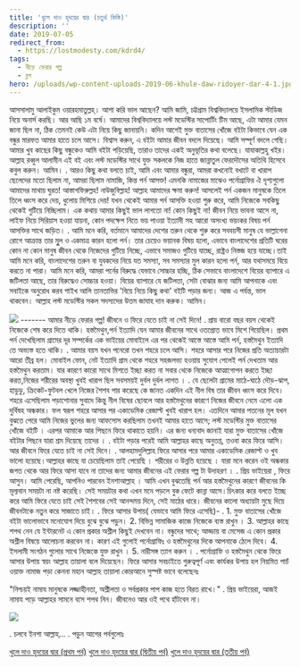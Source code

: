 ```yaml
---
title: 'খুলে দাও হৃদয়ের দ্বার (চতুর্থ কিস্তি)'
description: ''
date: 2019-07-05
redirect_from:
  - https://lostmodesty.com/kdrd4/
tags:
  - নীড়ে ফেরার গল্প
  - ব্লগ
hero: /uploads/wp-content-uploads-2019-06-khule-daw-ridoyer-dar-4-1.jpg
---
```


আসসালামু আলাইকুম ওয়ারহমাতুল্লহ্। আশা করি ভাল আছেন? আমি জামি, চট্টগ্রাম বিশ্ববিদ্যালয়ে ইসলামিক স্টাডিজ নিয়ে অনার্স করছি। আর আছি ১ম বর্ষে। আমাদের বিশ্ববিদ্যালয়ে লস্ট মডেস্টির সাপোর্টিং টিম আছে, এটা আমার যেমন জানা ছিল না, ঠিক তেমনই কেউ এটা নিয়ে কিছু জানায়নি। কদিন আগেই মুক্ত বাতাসের খোঁজে বইটা কিভাবে যেন এক বন্ধুর মারফত আমার হাতে চলে আসে। বিশ্বাস করুন, এ বইটা আমার জীবন বদলে দিয়েছে। আমি সম্পূর্ণ বদলে গেছি। আমার খুব কাছের কিছু বন্ধুকেও আমি বইটা পড়িয়েছি, তারাও তাদের একই অনুভূতির কথা বলেছে। যাযাকাল্লহু খইর। আল্লাহ রব্বুল আলামীন এই বই এবং লস্ট মডেস্টির সাথে যুক্ত সকলকে নিজ হাতে জান্নাতুল ফেরদৌসের অতিথি হিসেবে কবুল করুন। আমিন। . আরও কিছু কথা বলতে চাই, আমি এবং আমার বন্ধুরা, আমরা কখনোই বখাটে বা খারাপ ছেলেদের মতো ছিলাম না, আমরা ছিলাম নামাজি, কিন্ত পর্ন আসক্ত! এমনকি নামাজের মাঝেও পর্নোগ্রাফির ঐ দৃশ্যগুলো আমাদের মাথায় ঘুরত! আস্তাগফিরুল্লহ! নাউজুবিল্লাহ! আল্লাহ আমাদের ক্ষমা করুন! আসলেই পর্ন একজন মানুষকে তিলে তিলে ধ্বংস করে দেয়, ধুলোয় মিশিয়ে দেয়! যখন থেকেই আমার পর্ন আসক্তি হওয়া শুরু করে, আমি নিজেকে সবকিছু থেকেই গুটিয়ে নিচ্ছিলাম। এক কথায় আমার কিছুই ভাল লাগতো না! কোন কিছুই না! জীবন নিয়ে ভাবনা আসে না, লাইফ নিয়ে সিরিয়াস হওয়া যায়না, কোন পদক্ষেপ নিতে ভয় পাওয়া ইত্যাদী সহ আরো অসংখ্য ভয়ংকর বিষয় পর্ন আসক্তির সাথে জড়িত। . আমি মনে করি, বর্তমানে আমাদের দেশের তরুন থেকে শুরু করে সববয়সী মানুষ যে ভাল্লাগেনা রোগে আক্রান্ত তার মুূল ও একমাত্র কারন হলো পর্ন। তার চেয়েও ভয়ানক বিষয় হলো, এভাবে বাংলাদেশের প্রতিটি ঘরের কোন না কোন মানুষ জীবন থেকে নিজেদের গুটিয়ে নিচ্ছে, এভাবে সমাজও গুটিয়ে যাচ্ছে, রাষ্ট্রও নিস্তজ হয়ে যাচ্ছে।তাই আমি মনে করি, বাংলাদেশের তরুন বা যুবকদের নিয়ে যত সমস্যা, সব সমস্যার মুল কারন হলো পর্ন, আর যথাসময়ে বিয়ে করতে না পারা। আমি মনে করি, আমরা পর্নের বিরুদ্ধে যেভাবে সোচ্চার হচ্ছি, ঠিক সেভাবে বাংলাদেশে বিয়ের ব্যাপারে এ জটিলতা আছে, তার বিরুদ্ধেও সোচ্চার হওয়া। বিয়ের ব্যাপারে যে জটিলতা, সেটা বোঝার জন্য আমি আপনাকে এবং সবাইকে অনুরোধ করব শাইখ আলি তানতাভির 'বিয়ে নিয়ে কিছু কথা' বইটি পড়ার জন্য। আজ এ পর্যন্ত, ভাল থাকবেন। আল্লাহ লস্ট মডেস্টির সকল সদস্যদের উত্তম জাযাহ দান করুক। আমিন।

![](uploads/wp-content-uploads-2019-07-Capture.png) ------- আমার নীড়ে ফেরার গল্প! জীবনে ও ফিরে যেতে চাই না সেই দিনে! . প্রায় বারো বছর বয়স থেকেই নিজেকে শেষ করে দিতে থাকি। হস্তমৈথুন,পর্ন ইত্যাদি যেন আমার জীবনের সাথে ওতপ্রোত ভাবে মিশে গিয়েছিল। প্রথম পর্ন দেখেছিলাম গ্রামের দূর সম্পর্কের এক ভাইয়ের মোবাইলে এর পর থেকেই আস্তে আস্তে আমি পর্ন, হস্তমৈথুন ইত্যাদি তে অভ্যস্ত হতে থাকি। . আমার বয়স যখন পনেরো তখন শহরে চলে আসি। শহরে আসার পরে নিজের প্রতি অত্যাচারটা আরো তীব্র হল। মোবাইল ফোন, নেট ইত্যাদি গ্রাম থেকে শহরে সহজলভ্য হওয়ায় সুযোগ পেলেই পর্ন দেখতাম আর হস্তমৈথুন করতাম। যার কারণে কারো সাথে মিশতে ইচ্ছা করত না সবার থেকে নিজেকে আত্মাগোপন করতে ইচ্ছা করত,নিজের শরীরের অবস্থা খুবই খারাপ ছিল সবসময়ই দুর্বল দুর্বল লাগত । . যে ছেলেটা গ্রামের মাঠে-ঘাঠে দৌড়-ঝাপ, হাডুডু, ক্রিকেট-ফুটবল খেলে নিজের শৈশব পার করেছে কে জানত একদিন এই নীল বিষ তার জীবন ধ্বংস করে দিবে। শহরে এসেছিলাম পড়াশোনার সুবাদে কিন্তু নীল বিষের ছোবলে আর হস্তমৈথুনের কারণে নিজের জীবনে নেমে এলো এক দুর্বিষহ অন্ধকার। ফল স্বরূপ শহরে আসার পর একাডেমিক রেজাল্ট খুবই খারাপ হল। এতদিনে আমার পতনের মূল যখন বুঝতে পেরে আমি নিজের ভুলের জন্য আফসোস করছিলাম তখনই আমার হাতে আসে; লস্ট মডেস্টির মুক্ত বাতাসের খোঁজে বইটি । এরপর আমাকে আর পিছনে ফিরে থাকাতে হয়নি। এর জন্য ধন্যবাদ জানাই যারা মুক্ত বাতাসের খোঁজে বইটার পিছনে যারা শ্রম দিয়েছে তাদের । . বইটা পড়ার পরেই আমি আল্লাহর কাছে অনুতপ্ত, তওবা করে ফিরে আসি। আর জীবনে ফিরে যেতে চাই না সেই দিনে। . আলহামদুলিল্লাহ ফিরে আসার পরে আমার একাডেমিক রেজাল্ট ও খুব ভালো হয়েছে।আল্লাহর কাছে যা চেয়েছিলাম তাই পেয়েছি । শরীরের ও উন্নতি হয়েছে । যারা মনে করেন ওই অন্ধকার জগত থেকে আর ফিরে আসা যাবে না তাদের জন্য আমার জীবনের এই ফেরার গল্প টা উদাহরণ । . প্রিয় ভাইয়েরা , ফিরে আসুন। আমি পেরেছি, আপনিও পারবেন ইনশাআল্লাহ । আমি এখন বুঝতেছি পর্ন আর হস্তমৈথুনের কারণে জীবনের কি মূল্যবান সময়টা না নষ্ট করেছি। সেই সময়টার কথা এখন মনে পড়লে বুক ফেটে কান্না আসে।চিৎকার করে বলতে ইচ্ছে করে আমি ফিরে যেতে চাই সেই শৈশবের সেই আনন্দময় দিনে, সেই মাঠের ধারে। জীবনের কালো অধ্যায়টা মুছে দিয়ে জীবনটাকে নতুন করে সাজাতে চাই। . ফিরে আসার উপায়( যেভাবে আমি ফিরে এসেছি)- . 1. মুক্ত বাতাসের খোঁজে বইটা ভালোভাবে মনোযোগ দিয়ে বুঝে বুঝে পড়ুন। 2. বিভিন্ন সামাজিক কাজে নিজেকে ব্যস্ত রাখুন । 3. আল্লাহর কাছে শপথ নেন যে ইন্টারনেট এ কোন প্রকার অশ্লীল কিছুই দেখবেন না। বন্ধুদের সাথে; আড্ডায় বা মেসেজ এ কোন প্রকার অশ্লীল বিষয়ে আলোচনা করবেন না। কারণ এই গুলোই পর্নোগ্রাফিঃ ও হস্তমৈথুনের দিকে আপনাকে ঠেলে দিবে। 4. ইসলামী সংগঠন গুলোর সাথে নিজেকে যুক্ত রাখুন । 5. নারীসঙ্গ ত্যাগ করুন । . পর্নোগ্রাফি ও হস্তমৈথুন থেকে ফিরে আসার উপায় স্বয়ং আল্লাহ তায়ালা বলে দিয়েছেন। ফিরে আসার সবচাইতে গুরুত্বপূর্ণ এবং কার্যকর উপায় হল নিয়মিত পাচঁ ওয়াক্ত নামাজ পড়া কেননা মহান আল্লাহ তায়ালা কোরআনে সুস্পষ্ট ভাবে বলেছেনঃ

"নিশ্চয়ই নামায মানুষকে লজ্জাহীনতা, অশ্লীলতা ও সর্বপ্রকার পাপ কাজ হতে বিরত রাখে।" . প্রিয় ভাইয়েরা, আজই নামায পড়ে আল্লাহর সামনে বসে শপথ নিন। জীবনেও আর ওই পথে হাঁটবেন না।

![](https://lostmodesty.com/wp-content/uploads/2019/07/সাদ্মান.png)

. চলবে ইনশা আল্লাহ্‌... . পড়ুন আগের পর্বগুলোঃ

[খুলে দাও হৃদয়ের দ্বার (প্রথম পর্ব)](https://tinyurl.com/y8sr4ofn) [খুলে দাও হৃদয়ের দ্বার (দ্বিতীয় পর্ব)](https://bit.ly/2SBLE8b) [খুলে দাও হৃদয়ের দ্বার (তৃতীয় পর্ব)](https://cms.lostmodesty.com/kdrd3/)
